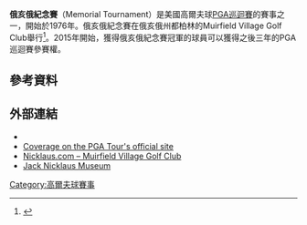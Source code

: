 {{Infobox golf tournament
| name             = Memorial Tournament
| image            = <!-- 檔案不存在 [[File:Memorialtourney.PNG|120px]] ，可從英文維基百科取得 -->
| location         = [[Dublin,_Ohio|Dublin, Ohio]]
| establishment    = [[1976_PGA_Tour|1976]], {{Years or months ago|1976}}
| course           = [[Muirfield_Village_Golf_Club|Muirfield Village Golf Club]]
| par              = 72
| yardage          = {{convert|7366|yd}}
| tour             = [[PGA巡迴賽|PGA巡迴賽]]
| format           = [[比桿賽|比桿賽]]
| purse            = 620萬美元
| month_played     = 六月
| aggregate        = 268 [[Tom_Lehman|Tom Lehman]] (1994)
| to-par           = −20 Tom Lehman (1994)
| current_champion = {{flagicon|SWE}} [[David_Lingmerth|David Lingmerth]]
}}
{{Location map
|USA Ohio
|relief     = 1
|label      = <small>Muirfield Village</small>
|lat        = 40.1404
|long       = -83.1414
|caption    = 在俄亥俄州的位置
|float      = 
|background= 
|width      = 240
}}
{{Location map
|USA relief
|relief     = 1
|label      = <small>Muirfield Village</small>
|lat        = 40.1404
|long       = -83.1414
|caption    = 在美國的位置
|float      = 
|background= 
|width      = 240
}}
'''俄亥俄紀念賽'''（Memorial Tournament）是美國高爾夫球[[PGA巡迴賽|PGA巡迴賽]]的賽事之一，開始於1976年。俄亥俄紀念賽在俄亥俄州都柏林的Muirfield Village Golf Club舉行<ref>{{cite web |url=http://www.pgatour.com/news/2007/11/01/at_stake.html |title=What's at stake for 2008 |publisher=PGA Tour |date=November 1, 2007 |accessdate=May 28, 2013 |archive-date=2016-03-04 |archive-url=https://web.archive.org/web/20160304083821/http://www.pgatour.com/news/2007/11/01/at_stake.html |dead-url=no }}</ref>。2015年開始，獲得俄亥俄紀念賽冠軍的球員可以獲得之後三年的PGA巡迴賽參賽權。
==參考資料==
{{reflist}}
==外部連結==
*{{official website|http://www.thememorialtournament.com}}
*[http://www.pgatour.com/tournaments/the-memorial-tournament-presented-by-nationwide.html Coverage on the PGA Tour's official site]{{Wayback|url=http://www.pgatour.com/tournaments/the-memorial-tournament-presented-by-nationwide.html |date=20160304065842 }}
*[http://www.nicklaus.com/design/muirfieldvillage/ Nicklaus.com – Muirfield Village Golf Club]{{Wayback|url=http://www.nicklaus.com/design/muirfieldvillage/ |date=20160305054714 }}
*[http://www.nicklausmuseum.org/ Jack Nicklaus Museum]{{Wayback|url=http://www.nicklausmuseum.org/ |date=20160220052459 }}
{{coord|40.1404|-83.1414|display=title|type:event}}

{{PGA_Tour_Events}}

[[Category:高爾夫球賽事|Category:高爾夫球賽事]]